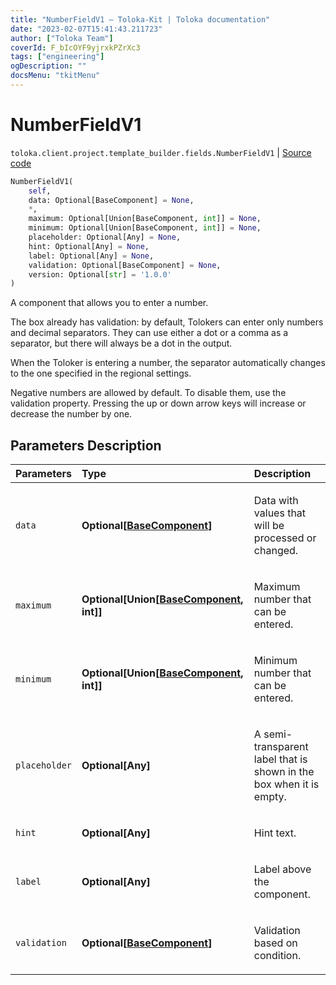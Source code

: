 ```yaml
---
title: "NumberFieldV1 — Toloka-Kit | Toloka documentation"
date: "2023-02-07T15:41:43.211723"
author: ["Toloka Team"]
coverId: F_bIcOYF9yjrxkPZrXc3
tags: ["engineering"]
ogDescription: ""
docsMenu: "tkitMenu"
---
```


# NumberFieldV1
`toloka.client.project.template_builder.fields.NumberFieldV1` | [Source code](https://github.com/Toloka/toloka-kit/blob/v1.1.3/src/client/project/template_builder/fields.py#L386)

```python
NumberFieldV1(
    self,
    data: Optional[BaseComponent] = None,
    *,
    maximum: Optional[Union[BaseComponent, int]] = None,
    minimum: Optional[Union[BaseComponent, int]] = None,
    placeholder: Optional[Any] = None,
    hint: Optional[Any] = None,
    label: Optional[Any] = None,
    validation: Optional[BaseComponent] = None,
    version: Optional[str] = '1.0.0'
)
```

A component that allows you to enter a number.

The box already has validation: by default, Tolokers can enter only numbers and decimal separators. They can use either
a dot or a comma as a separator, but there will always be a dot in the output.

When the Toloker is entering a number, the separator automatically changes to the one specified in the regional settings.

Negative numbers are allowed by default. To disable them, use the validation property. Pressing the up or down arrow
keys will increase or decrease the number by one.

## Parameters Description

| Parameters | Type | Description |
| :----------| :----| :-----------|
`data`|**Optional\[[BaseComponent](/docs/toloka-kit/reference/toloka.client.project.template_builder.base.BaseComponent)\]**|<p>Data with values that will be processed or changed.</p>
`maximum`|**Optional\[Union\[[BaseComponent](/docs/toloka-kit/reference/toloka.client.project.template_builder.base.BaseComponent), int\]\]**|<p>Maximum number that can be entered.</p>
`minimum`|**Optional\[Union\[[BaseComponent](/docs/toloka-kit/reference/toloka.client.project.template_builder.base.BaseComponent), int\]\]**|<p>Minimum number that can be entered.</p>
`placeholder`|**Optional\[Any\]**|<p>A semi-transparent label that is shown in the box when it is empty.</p>
`hint`|**Optional\[Any\]**|<p>Hint text.</p>
`label`|**Optional\[Any\]**|<p>Label above the component.</p>
`validation`|**Optional\[[BaseComponent](/docs/toloka-kit/reference/toloka.client.project.template_builder.base.BaseComponent)\]**|<p>Validation based on condition.</p>
